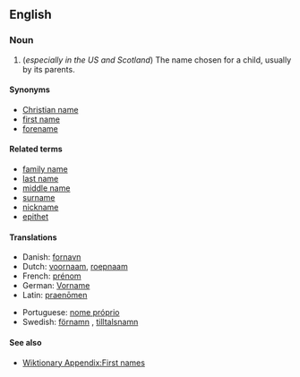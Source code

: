 ==English==
===Noun===
{{en-noun|sg=[[given]] [[name]]}}

#(''especially in the US and Scotland'') The name chosen for a child, usually by its parents.

====Synonyms====
*[[Christian name]]
*[[first name]]
*[[forename]]

====Related terms====
*[[family name]]
*[[last name]]
*[[middle name]]
*[[surname]]
*[[nickname]]
*[[epithet]]

====Translations====
{{top}}
*Danish: [[fornavn]]
*Dutch: [[voornaam]], [[roepnaam]]
*French: [[prénom]] {{m}}
*German: [[Vorname]] {{m}}
*Latin: [[praenomen|praenōmen]] {{n}}
{{mid}}
*Portuguese: [[nome próprio]] {{m}}
*Swedish: [[förnamn]] {{n}}, [[tilltalsnamn]] {{n}}
{{bottom}}

====See also====
* [[Wiktionary Appendix:First names]]